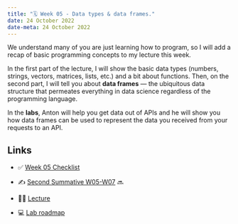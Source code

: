 ---
title: "🗓️ Week 05 - Data types & data frames."
date: 24 October 2022
date-meta: 24 October 2022
---

We understand many of you are just learning how to program, so I will add a recap of basic programming concepts to my lecture this week. 

In the first part of the lecture, I will show the basic data types (numbers, strings, vectors, matrices, lists, etc.) and a bit about functions.  Then, on the second part, I will tell you about **data frames** — the ubiquitous data structure that permeates everything in data science regardless of the programming language.

In the <strong>labs</strong>, Anton will help you get data out of APIs and he will show you how data frames can be used to represent the data you received from your requests to an API.

## Links

- ✅ [Week 05 Checklist](/weeks/week05/checklist.qmd)

- ✍️ [Second Summative W05-W07](#) 🔜 

- 👨‍🏫 [Lecture](/weeks/week05/lecture.qmd)

- 💻 [Lab roadmap](/weeks/week05/lab.qmd)